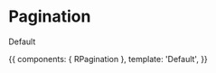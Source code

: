 

<Meta title="Pagination" component={RPagination} />

# Pagination

<ArgsTable of={RPagination} />

Default

<Canvas>
  <Story name="Pagination">
    {{
      components: { RPagination },
      template: '<r-app><r-pagination>Default</r-pagination></r-app>',
    }}
  </Story>
</Canvas>
